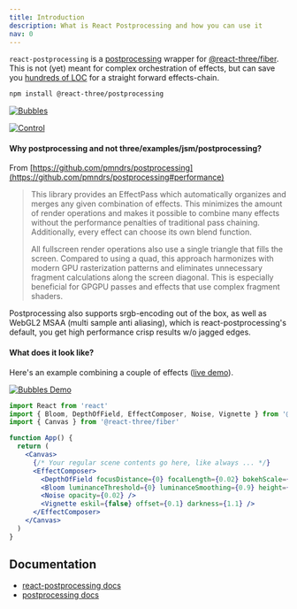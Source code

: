 ```yaml
---
title: Introduction
description: What is React Postprocessing and how you can use it
nav: 0
---
```


`react-postprocessing` is a
[postprocessing](https://github.com/pmndrs/postprocessing) wrapper for
[@react-three/fiber](https://github.com/pmndrs/react-three-fiber). This is not
(yet) meant for complex orchestration of effects, but can save you
[hundreds of LOC](https://twitter.com/0xca0a/status/1289501594698960897) for a
straight forward effects-chain.

```bash
npm install @react-three/postprocessing
```

[![Bubbles](bubbles.jpg)](https://m94xb.csb.app)

[![Control](control.jpg)](https://5jgjz.csb.app)

#### Why postprocessing and not three/examples/jsm/postprocessing?

From
[https://github.com/pmndrs/postprocessing](https://github.com/pmndrs/postprocessing#performance)

> This library provides an EffectPass which automatically organizes and merges
> any given combination of effects. This minimizes the amount of render
> operations and makes it possible to combine many effects without the
> performance penalties of traditional pass chaining. Additionally, every effect
> can choose its own blend function.
>
> All fullscreen render operations also use a single triangle that fills the
> screen. Compared to using a quad, this approach harmonizes with modern GPU
> rasterization patterns and eliminates unnecessary fragment calculations along
> the screen diagonal. This is especially beneficial for GPGPU passes and
> effects that use complex fragment shaders.

Postprocessing also supports srgb-encoding out of the box, as well as WebGL2
MSAA (multi sample anti aliasing), which is react-postprocessing's default, you
get high performance crisp results w/o jagged edges.

#### What does it look like?

Here's an example combining a couple of effects
([live demo](https://codesandbox.io/s/react-postprocessing-dof-blob-pqrpl?)).

<a href="https://codesandbox.io/s/react-postprocessing-dof-blob-pqrpl?" target="_blank" rel="noopener">
  <img src="bubbles.jpg" alt="Bubbles Demo" />
</a>

```jsx
import React from 'react'
import { Bloom, DepthOfField, EffectComposer, Noise, Vignette } from '@react-three/postprocessing'
import { Canvas } from '@react-three/fiber'

function App() {
  return (
    <Canvas>
      {/* Your regular scene contents go here, like always ... */}
      <EffectComposer>
        <DepthOfField focusDistance={0} focalLength={0.02} bokehScale={2} height={480} />
        <Bloom luminanceThreshold={0} luminanceSmoothing={0.9} height={300} />
        <Noise opacity={0.02} />
        <Vignette eskil={false} offset={0.1} darkness={1.1} />
      </EffectComposer>
    </Canvas>
  )
}
```

## Documentation

- [react-postprocessing docs](https://docs.pmnd.rs/react-postprocessing)
- [postprocessing docs](https://pmndrs.github.io/postprocessing/public/docs/)
